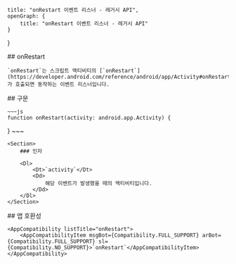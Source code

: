 
    title: "onRestart 이벤트 리스너 - 레거시 API",
    openGraph: {
        title: "onRestart 이벤트 리스너 - 레거시 API"
    }
}

<Section>
    ## onRestart

    `onRestart`는 스크립트 액티비티의 [`onRestart`](https://developer.android.com/reference/android/app/Activity#onRestart())가 호출되면 동작하는 이벤트 리스너입니다.
</Section>
<Section>
    ## 구문

    ~~~js
    function onRestart(activity: android.app.Activity) {

}
    ~~~

    <Section>
        ### 인자

        <Dl>
            <Dt>`activity`</Dt>
            <Dd>
                해당 이벤트가 발생했을 때의 액티비티입니다.
            </Dd>
        </Dl>
    </Section>
</Section>
<Section>
    ## 앱 호환성

    <AppCompatibility listTitle="onRestart">
        <AppCompatibilityItem msgBot={Compatibility.FULL_SUPPORT} arBot={Compatibility.FULL_SUPPORT} sl={Compatibility.NO_SUPPORT}>`onRestart`</AppCompatibilityItem>
    </AppCompatibility>
</Section>